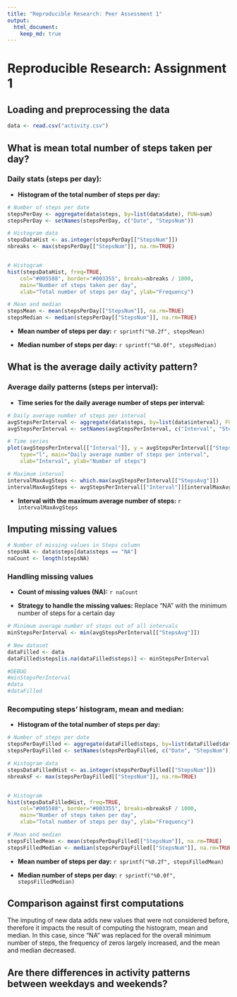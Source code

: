 ```yaml
---
title: "Reproducible Research: Peer Assessment 1"
output: 
  html_document:
    keep_md: true
---
```


# Reproducible Research: Assignment 1

## Loading and preprocessing the data

```r

data <- read.csv("activity.csv")

```

## What is mean total number of steps taken per day?


### Daily stats (steps per day):


- **Histogram of the total number of steps per day:**


```r

# Number of steps per date
stepsPerDay <- aggregate(data$steps, by=list(data$date), FUN=sum)
stepsPerDay <- setNames(stepsPerDay, c("Date", "StepsNum"))

# Histogram data
stepsDataHist <- as.integer(stepsPerDay[["StepsNum"]])
nbreaks <- max(stepsPerDay[["StepsNum"]], na.rm=TRUE)


# Histogram
hist(stepsDataHist, freq=TRUE, 
	col="#005588", border="#003355", breaks=nbreaks / 1000,
	main="Number of steps taken per day", 
	xlab="Total number of steps per day", ylab="Frequency")

# Mean and median
stepsMean <- mean(stepsPerDay[["StepsNum"]], na.rm=TRUE)
stepsMedian <- median(stepsPerDay[["StepsNum"]], na.rm=TRUE)
```

- **Mean number of steps per day:** `r sprintf("%0.2f", stepsMean)`

- **Median number of steps per day:** `r sprintf("%0.0f", stepsMedian)`



## What is the average daily activity pattern?

### Average daily patterns (steps per interval):

 - **Time series for the daily average number of steps per interval:**

```r

# Daily average number of steps per interval
avgStepsPerInterval <- aggregate(data$steps, by=list(data$interval), FUN=mean, na.rm=TRUE)
avgStepsPerInterval <- setNames(avgStepsPerInterval, c("Interval", "StepsAvg"))

# Time series
plot(avgStepsPerInterval[["Interval"]], y = avgStepsPerInterval[["StepsAvg"]], 
	type="l", main="Daily average number of steps per interval",
	xlab="Interval", ylab="Number of steps")

# Maximum interval
intervalMaxAvgSteps <- which.max(avgStepsPerInterval[["StepsAvg"]])
intervalMaxAvgSteps <- avgStepsPerInterval[["Interval"]][intervalMaxAvgSteps]

```

- **Interval with the maximum average number of steps:** ``r intervalMaxAvgSteps``


## Imputing missing values

```r


# Number of missing values in Steps column
stepsNA <- data$steps[data$steps == "NA"]
naCount <- length(stepsNA)

```

### Handling missing values

- **Count of missing values (NA):** ``r naCount``

- **Strategy to handle the missing values:** Replace "NA" with the minimum number of steps for a certain day

```r

# Minimum average number of steps out of all intervals
minStepsPerInterval <- min(avgStepsPerInterval[["StepsAvg"]])

# New dataset
dataFilled <- data
dataFilled$steps[is.na(dataFilled$steps)] <- minStepsPerInterval

#DEBUG
#minStepsPerInterval
#data
#dataFilled
```

### Recomputing steps' histogram, mean and median:

- **Histogram of the total number of steps per day:**

```r

# Number of steps per date
stepsPerDayFilled <- aggregate(dataFilled$steps, by=list(dataFilled$date), FUN=sum)
stepsPerDayFilled <- setNames(stepsPerDayFilled, c("Date", "StepsNum"))

# Histogram data
stepsDataFilledHist <- as.integer(stepsPerDayFilled[["StepsNum"]])
nbreaksF <- max(stepsPerDayFilled[["StepsNum"]], na.rm=TRUE)


# Histogram
hist(stepsDataFilledHist, freq=TRUE, 
	col="#005588", border="#003355", breaks=nbreaksF / 1000,
	main="Number of steps taken per day", 
	xlab="Total number of steps per day", ylab="Frequency")

# Mean and median
stepsFilledMean <- mean(stepsPerDayFilled[["StepsNum"]], na.rm=TRUE)
stepsFilledMedian <- median(stepsPerDayFilled[["StepsNum"]], na.rm=TRUE)
```

- **Mean number of steps per day:** `r sprintf("%0.2f", stepsFilledMean)`

- **Median number of steps per day:** `r sprintf("%0.0f", stepsFilledMedian)`

## Comparison against first computations

The imputing of new data adds new values that were not considered before, therefore it impacts the result of computing the histogram, mean and median. In this case, since "NA" was replaced for the overall minimum number of steps, the frequency of zeros largely increased, and the mean and median decreased.


## Are there differences in activity patterns between weekdays and weekends?
